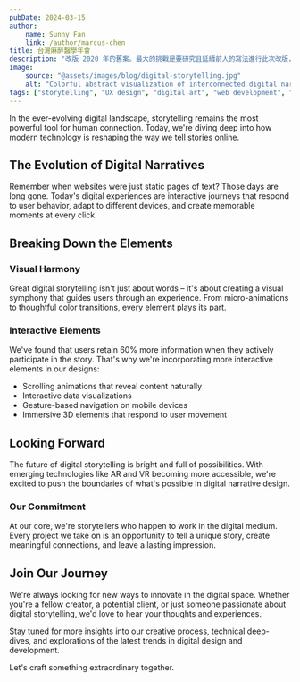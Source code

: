```yaml
---
pubDate: 2024-03-15
author:
    name: Sunny Fan
    link: /author/marcus-chen
title: 台灣麻醉醫學年會
description: "改版 2020 年的舊案。最大的挑戰是要研究且延續前人的寫法進行此次改版，製作全新版面、後台、以及外文語系。"
image:
    source: "@assets/images/blog/digital-storytelling.jpg"
    alt: "Colorful abstract visualization of interconnected digital narratives"
tags: ["storytelling", "UX design", "digital art", "web development", "creativity"]
---
```


In the ever-evolving digital landscape, storytelling remains the most powerful tool for human connection. Today, we're diving deep into how modern technology is reshaping the way we tell stories online.

## The Evolution of Digital Narratives

Remember when websites were just static pages of text? Those days are long gone. Today's digital experiences are interactive journeys that respond to user behavior, adapt to different devices, and create memorable moments at every click.

## Breaking Down the Elements

### Visual Harmony
Great digital storytelling isn't just about words – it's about creating a visual symphony that guides users through an experience. From micro-animations to thoughtful color transitions, every element plays its part.

### Interactive Elements
We've found that users retain 60% more information when they actively participate in the story. That's why we're incorporating more interactive elements in our designs:
- Scrolling animations that reveal content naturally
- Interactive data visualizations
- Gesture-based navigation on mobile devices
- Immersive 3D elements that respond to user movement

## Looking Forward

The future of digital storytelling is bright and full of possibilities. With emerging technologies like AR and VR becoming more accessible, we're excited to push the boundaries of what's possible in digital narrative design.

### Our Commitment

At our core, we're storytellers who happen to work in the digital medium. Every project we take on is an opportunity to tell a unique story, create meaningful connections, and leave a lasting impression.

## Join Our Journey

We're always looking for new ways to innovate in the digital space. Whether you're a fellow creator, a potential client, or just someone passionate about digital storytelling, we'd love to hear your thoughts and experiences.

Stay tuned for more insights into our creative process, technical deep-dives, and explorations of the latest trends in digital design and development.

Let's craft something extraordinary together.
